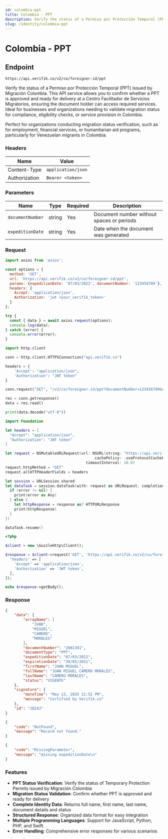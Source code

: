 ```yaml
---
id: colombia-ppt
title: Colombia - PPT
description: Verify the status of a Permiso por Protección Temporal (PPT) issued by Migración Colombia. This API service allows you to confirm whether a PPT is approved and ready for delivery at a Centro Facilitador de Servicios Migratorios, ensuring the document holder can access required services.
slug: /identity/colombia-ppt
---
```



# Colombia - PPT

## Endpoint

```
https://api.verifik.co/v2/co/foreigner-id/ppt
```

Verify the status of a Permiso por Protección Temporal (PPT) issued by Migración Colombia. This API service allows you to confirm whether a PPT is approved and ready for delivery at a Centro Facilitador de Servicios Migratorios, ensuring the document holder can access required services. Ideal for businesses and organizations needing to validate migration status for compliance, eligibility checks, or service provision in Colombia.

Perfect for organizations conducting migration status verification, such as for employment, financial services, or humanitarian aid programs, particularly for Venezuelan migrants in Colombia.

### Headers

| Name          | Value              |
| ------------- | ------------------ |
| Content-Type  | `application/json` |
| Authorization | `Bearer <token>`   |

### Parameters

| Name             | Type   | Required | Description                                    |
| ---------------- | ------ | -------- | ---------------------------------------------- |
| `documentNumber` | string | Yes      | Document number without spaces or periods     |
| `expeditionDate` | string | Yes      | Date when the document was generated           |

### Request

<Tabs>
  <TabItem value="javascript" label="JavaScript">

```javascript
import axios from 'axios';

const options = {
  method: 'GET',
  url: 'https://api.verifik.co/v2/co/foreigner-id/ppt',
  params: {expeditionDate: '07/03/2022', documentNumber: '123456789'},
  headers: {
    Accept: 'application/json',
    Authorization: 'jwt <your_verifik_token>'
  }
};

try {
  const { data } = await axios.request(options);
  console.log(data);
} catch (error) {
  console.error(error);
}
```

  </TabItem>
  <TabItem value="python" label="Python">

```python
import http.client

conn = http.client.HTTPSConnection("api.verifik.co")

headers = {
    'Accept': "application/json",
    'Authorization': "JWT token"
}

conn.request("GET", "/v2/co/foreigner-id/ppt?documentNumber=123456789&expeditionDate=10/10/2024", headers=headers)

res = conn.getresponse()
data = res.read()

print(data.decode("utf-8"))
```

  </TabItem>
  <TabItem value="swift" label="Swift">

```swift
import Foundation

let headers = [
  "Accept": "application/json",
  "Authorization": "JWT token"
]

let request = NSMutableURLRequest(url: NSURL(string: "https://api.verifik.co/v2/co/foreigner-id/ppt?documentNumber=123456789&expeditionDate=10%2F10%2F2024")! as URL,
                                        cachePolicy: .useProtocolCachePolicy,
                                    timeoutInterval: 10.0)
request.httpMethod = "GET"
request.allHTTPHeaderFields = headers

let session = URLSession.shared
let dataTask = session.dataTask(with: request as URLRequest, completionHandler: { (data, response, error) -> Void in
  if (error != nil) {
    print(error as Any)
  } else {
    let httpResponse = response as? HTTPURLResponse
    print(httpResponse)
  }
})

dataTask.resume()
```

  </TabItem>
  <TabItem value="php" label="PHP">

```php
<?php

$client = new \GuzzleHttp\Client();

$response = $client->request('GET', 'https://api.verifik.co/v2/co/foreigner-id/ppt?documentNumber=123456789&expeditionDate=10/10/2024', [
  'headers' => [
    'Accept' => 'application/json',
    'Authorization' => 'JWT token',
  ],
]);

echo $response->getBody();
```

  </TabItem>
</Tabs>

### Response

<Tabs>
  <TabItem value="200" label="200">

```json
{
    "data": {
        "arrayName": [
            "JUAN",
            "MIGUEL",
            "CAMERO",
            "MORALES"
        ],
        "documentNumber": "2081381",
        "documentType": "PPT",
        "expeditionDate": "07/03/2022",
        "expirationDate": "30/05/2031",
        "firstName": "JUAN MIGUEL",
        "fullName": "JUAN MIGUEL CAMERO MORALES",
        "lastName": "CAMERO MORALES",
        "status": "VIGENTE"
    },
    "signature": {
        "dateTime": "May 13, 2025 11:52 PM",
        "message": "Certified by Verifik.co"
    },
    "id": "JD24J"
}
```

  </TabItem>
  <TabItem value="404" label="404">

```json
{
    "code": "NotFound",
    "message": "Record not found."
}
```

  </TabItem>
  <TabItem value="409" label="409">

```json
{
    "code": "MissingParameter",
    "message": "missing expeditionDate\n"
}
```

  </TabItem>
</Tabs>

### Features

-   **PPT Status Verification**: Verify the status of Temporary Protection Permits issued by Migración Colombia
-   **Migration Status Validation**: Confirm whether PPT is approved and ready for delivery
-   **Complete Identity Data**: Returns full name, first name, last name, document details and status
-   **Structured Response**: Organized data format for easy integration
-   **Multiple Programming Languages**: Support for JavaScript, Python, PHP, and Swift
-   **Error Handling**: Comprehensive error responses for various scenarios
